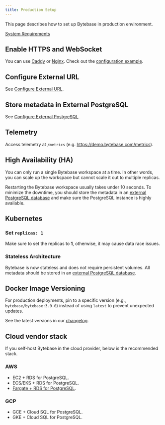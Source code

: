 ```yaml
---
title: Production Setup
---
```


This page describes how to set up Bytebase in production environment.

[System Requirements](/faq/##system-requirements)

## Enable HTTPS and WebSocket

You can use [Caddy](https://caddyserver.com/docs/quick-starts/reverse-proxy) or [Nginx](https://www.nginx.com/). Check out the [configuration example](/get-started/deploy-with-docker/#configuration).

## Configure External URL

See [Configure External URL](/get-started/install/external-url).

## Store metadata in External PostgreSQL

See [Configure External PostgreSQL](/get-started/install/external-postgres).

## Telemetry

Access telemetry at `/metrics` (e.g. https://demo.bytebase.com/metrics).

## High Availability (HA)

You can only run a single Bytebase workspace at a time. In other words, you can scale up the workspace but cannot scale it out to multiple replicas.

Restarting the Bytebase workspace usually takes under 10 seconds. To minimize the downtime, you should
store the metadata in an [external PostgreSQL database](/get-started/production-setup/#store-metadata-in-external-postgresql) and make sure the PostgreSQL instance is highly available.

## Kubernetes

### Set `replicas: 1`

Make sure to set the replicas to **1**, otherwise, it may cause data race issues.

### Stateless Architecture

Bytebase is now stateless and does not require persistent volumes. All metadata should be stored in an [external PostgreSQL database](/get-started/install/external-postgres).

## Docker Image Versioning

For production deployments, pin to a specific version (e.g., `bytebase/bytebase:3.9.0`) instead of using `latest` to prevent unexpected updates.

See the latest versions in our [changelog](https://docs.bytebase.com/changelog).

## Cloud vendor stack

If you self-host Bytebase in the cloud provider, below is the recommended stack.

### AWS

- EC2 + RDS for PostgreSQL.
- ECS/EKS + RDS for PostgreSQL.
- [Fargate + RDS for PostgreSQL](/get-started/deploy-with-docker/#aws-fargate).

### GCP

- GCE + Cloud SQL for PostgreSQL.
- GKE + Cloud SQL for PostgreSQL.
